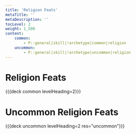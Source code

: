 ```yaml
---
title: 'Religion Feats'
metaTitle: ''
metaDescription: ''
tocLevel: 2
weight: 1_500
content:
    common:
        - P::general|skill|!archetype|common|religion
    uncommon:
        - P::general|skill|!archetype|uncommon|religion
---
```


# Religion Feats

{{{deck common levelHeading=2}}}

# Uncommon Religion Feats

{{{deck uncommon levelHeading=2 res="uncommon"}}}
